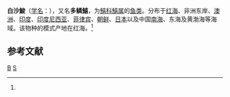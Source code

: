 {{Speciesbox
| genus = Sillago
| species = sihama
| authority = Forsskål, 1775<ref name='id7270'>{{cite web| url =http://www.bioinfo.cn/db05/BjdwSpecies.php?action=view&id=7270| title =多鳞鱚| work =《中国动物物种编目数据库》| publisher =中国科学院微生物研究所| author =中国科学院动物研究所| accessdate =2009-04-16| deadurl =yes| archiveurl =https://web.archive.org/web/20160305033255/http://www.bioinfo.cn/db05/BjdwSpecies.php?action=view&id=7270| archivedate =2016-03-05}}</ref>
| synonyms =
*''Platycephalus sihamus'' <small>Bloch and Schneider, 1801</small>
*''Sciaena malabarica'' <small>Bloch and Schneider, 1801</small>
*''Sillago acuta'' <small>Cuvier, 1817</small>
*''Sillago erythraea'' <small>Cuvier, 1829</small>
*''Sillago malabarica'' <small>Bloch and Schneider, 1849</small>
| range_map = S. sihama distribution.PNG
| range_map_width = 240px
| range_map_caption = 
}}

'''白沙鮻'''（[[学名|学名]]：{{lang|la|''Sillago sihama''}}），又名'''多鳞鱚'''，为[[鱚科|鱚科]][[鱚属|鱚属]]的[[鱼类|鱼类]]。分布于[[红海|红海]]、非洲东岸、[[澳洲|澳洲]]、[[印度|印度]]、[[印度尼西亚|印度尼西亚]]、[[菲律宾|菲律宾]]、[[朝鲜|朝鲜]]、[[日本|日本]]以及中国[[南海|南海]]、东海及黄渤海等海域。该物种的模式产地在红海。<ref name='id7270'/>

== 参考文献 ==
{{reflist}}

{{Taxonbar|from=Q1155500}}

[[Category:鱚屬|B]]
[[Category:1775年描述的魚類|S]]